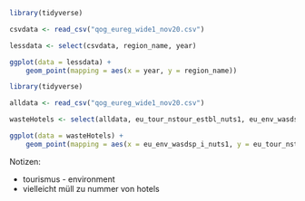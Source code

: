 ```r
library(tidyverse)

csvdata <- read_csv("qog_eureg_wide1_nov20.csv")

lessdata <- select(csvdata, region_name, year)

ggplot(data = lessdata) +
    geom_point(mapping = aes(x = year, y = region_name))
```

```r
library(tidyverse)

alldata <- read_csv("qog_eureg_wide1_nov20.csv")

wasteHotels <- select(alldata, eu_tour_nstour_estbl_nuts1, eu_env_wasdsp_i_nuts1)

ggplot(data = wasteHotels) + 
    geom_point(mapping = aes(x = eu_env_wasdsp_i_nuts1, y = eu_tour_nstour_estbl_nuts1))
```

Notizen:

- tourismus - environment
- vielleicht müll zu nummer von hotels